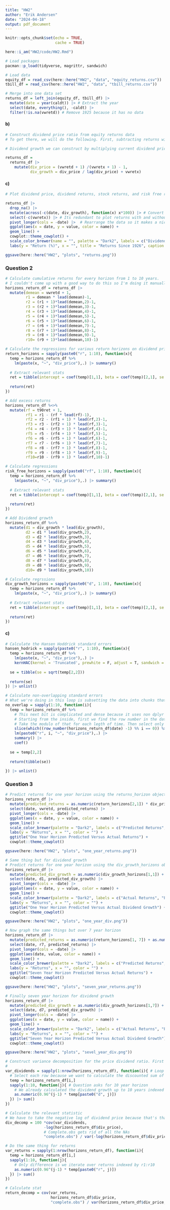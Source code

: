 ```yaml
---
title: "HW2"
author: "Erik Andersen"
date: "2024-04-18"
output: pdf_document
---
```


```r
knitr::opts_chunk$set(echo = TRUE,
                      cache = TRUE)
```

```r
here::i_am("HW2/code/HW2.Rmd")

# Load packages
pacman::p_load(tidyverse, magrittr, sandwich)
```

```r
# Load data
equity_df = read_csv(here::here("HW2", "data", "equity_returns.csv"))
tbill_df = read_csv(here::here("HW2", "data", "tbill_returns.csv"))

# Merge into one data set
returns_df = left_join(equity_df, tbill_df) |> 
  mutate(date = year(caldt)) |> # Extract the year 
  select(date, everything(), -caldt) |> 
  filter(!is.na(vwretd)) # Remove 1925 because it has no data
```

#### b)

```r
# Construct dividend price ratio from equity returns data
# To get there, we will do the following. First, subtracting returns without dividends from returns with dividends gets us current period dividends divided by last period's price. We need dividends divided by current price, which we can get by taking the inverse of returns without dividends plus 1.

# Dividend growth we can construct by multiplying current dividend price by returns without dividends divided by last years dividend price ratio

returns_df = 
  returns_df |> 
    mutate(div_price = (vwretd + 1) /(vwretx + 1) - 1,
           div_growth = div_price / lag(div_price) + vwretx)
```

#### c)

```r
# Plot dividend price, dividend returns, stock returns, and risk free returns on the same graph

returns_df |> 
  drop_na() |> 
  mutate(across(-c(date, div_growth), function(x) x*100)) |> # Convert to %s
  select(-c(vwretx)) |> # Its redundant to plot returns with and without dividends
  pivot_longer(cols = -date) |>  # Rearrange the data so it makes a nice legend
  ggplot(aes(x = date, y = value, color = name)) + 
  geom_line() + 
  cowplot::theme_cowplot() + 
  scale_color_brewer(name = "", palette = "Dark2", labels = c("Dividend Growth", "Dividend Price Ratio", "Risk Free Rate", "Stock Returns")) + 
  labs(y = "Return (%)", x = "", title = "Returns Since 1926", caption = expression(bold("Figure 1: ")~"Plot of dividend price ratio, divident growth, risk free rate, \n and stock returns since 1925. We can almost see the same pattern\n in the dividend price ratio we saw in class, but all my series are much noisier."))

ggsave(here::here("HW2", "plots", "returns.png"))
```

### Question 2

```r
# Calculate cumulative returns for every horizon from 1 to 10 years. 
# I couldn't come up with a good way to do this so I'm doing it manually
horizons_return_df = returns_df |> 
  mutate(demean = vwretd + 1, 
         r1 = demean * lead(demean)-1,
         r2 = (r1 + 1)*lead(demean,2)-1,
         r3 = (r2 + 1)*lead(demean,3)-1,
         r4 = (r3 + 1)*lead(demean,4)-1,
         r5 = (r4 + 1)*lead(demean,5)-1,
         r6 = (r5 + 1)*lead(demean,6)-1,
         r7 = (r6 + 1)*lead(demean,7)-1,
         r8 = (r7 + 1)*lead(demean,8)-1,
         r9 = (r8 + 1)*lead(demean,9)-1,
         r10= (r9 + 1)*lead(demean,10)-1) 

# Calculate the regressions for various return horizons on dividend price ratio
return_horizons = sapply(paste0("r", 1:10), function(x){
  temp = horizons_return_df %>%
    lm(paste(x, "~", "div_price"),.) |> summary()
  
  # Extract relevant stats
  ret = tibble(intercept = coef(temp)[1,1], beta = coef(temp)[2,1], se = coef(temp)[2,2], t = coef(temp)[2,3], r2 = temp$r.squared)
  
  return(ret)
})

# Add excess returns
horizons_return_df %<>%
  mutate(rf = t90ret + 1,
         rf1 = r1 - (rf * lead(rf)-1),
         rf2 = r2 - (rf1 + 1) * lead(rf,2)-1,
         rf3 = r3 - (rf2 + 1) * lead(rf,3)-1,
         rf4 = r4 - (rf3 + 1) * lead(rf,4)-1,
         rf5 = r5 - (rf4 + 1) * lead(rf,5)-1,
         rf6 = r6 - (rf5 + 1) * lead(rf,6)-1,
         rf7 = r7 - (rf6 + 1) * lead(rf,7)-1,
         rf8 = r8 - (rf7 + 1) * lead(rf,8)-1,
         rf9 = r9 - (rf8 + 1) * lead(rf,9)-1,
         rf10=r10 - (rf9 + 1) * lead(rf,10)-1)

# Calculate regressions
risk_free_horizons = sapply(paste0("rf", 1:10), function(x){
  temp = horizons_return_df %>%
    lm(paste(x, "~", "div_price"),.) |> summary()
  
  # Extract relevant stats
  ret = tibble(intercept = coef(temp)[1,1], beta = coef(temp)[2,1], se = coef(temp)[2,2], t = coef(temp)[2,3], r2 = temp$r.squared)
  
  return(ret)
})

# Add Dividend growth
horizons_return_df %<>%
  mutate(d1 = div_growth * lead(div_growth),
         d2 = d1 * lead(div_growth,2),
         d3 = d2 * lead(div_growth,3),
         d4 = d3 * lead(div_growth,4),
         d5 = d4 * lead(div_growth,5),
         d6 = d5 * lead(div_growth,6),
         d7 = d6 * lead(div_growth,7),
         d8 = d7 * lead(div_growth,8),
         d9 = d8 * lead(div_growth,9),
         d10= d9 * lead(div_growth,10))

# Calculate regrssions
div_growth_horizons = sapply(paste0("d", 1:10), function(x){
  temp = horizons_return_df %>%
    lm(paste(x, "~", "div_price"),.) |> summary()
  
  # Extract relevant stats
  ret = tibble(intercept = coef(temp)[1,1], beta = coef(temp)[2,1], se = coef(temp)[2,2], t = coef(temp)[2,3], r2 = temp$r.squared)
  
  return(ret)
})

```

#### c)

```r
# Calculate the Hansen Hoddrick standard errors
hansen_hodrick = sapply(paste0("r", 1:10), function(x){
  temp = horizons_return_df %>%
    lm(paste(x, "~", "div_price"),.) |> 
    kernHAC(kernel = 'Truncated', prewhite = F, adjust = T, sandwich = T)
  
  se = tibble(se = sqrt(temp[2,2]))
  
  return(se)
}) |> unlist()
```

```r
# Calculate non-overlapping standard errors
# What we're doing in this loop is subsetting the data into chunks that are the length of the return we want to calculate. So for example for the 10 year horizon, we want 10 year chunks starting with the first year. 
no_overlap = sapply(1:10, function(i){
  temp = horizons_return_df %>%
    # This next bit is complicated and dense because it uses non dplyr fuctions so they don;t work in a pipe  line
    # Starting from the inside, first we find the row number in the dataset. Why its only the date column is because there are no nas and the row_number function returns an NA if there exists an NA anywhere in the row we subtract 1 so they first number is 0
    # Take the modulo of that for each legth of time. Then select only those rows for which that equals 0
    slice(which((row_number(horizons_return_df$date) -1) %% i == 0)) %>%
    lm(paste0("r", i, "~", "div_price"),.) |> 
    summary() |> 
    coef()
  
  se = temp[2,2]
  
  return(tibble(se))
    
}) |> unlist()
```

### Question 3

```r
# Predict returns for one year horizon using the returns_horizon object and plot
horizons_return_df |> 
  mutate(predicted_returns = as.numeric(return_horizons[2,1]) * div_price) |> 
  select(date, vwretd, predicted_returns) |> 
  pivot_longer(cols = -date) |> 
  ggplot(aes(x = date, y = value, color = name)) + 
  geom_line() + 
  scale_color_brewer(palette = "Dark2", labels = c("Predicted Returns", "Actual Returns")) +
  labs(y = "Returns", x = "", color = "") + 
  ggtitle("One Year Horizon Predicted Versus Actual Returns") +
  cowplot::theme_cowplot()

ggsave(here::here("HW2", "plots", "one_year_returns.png"))
```

```r
# Same thing but for dividend growth
# Predict returns for one year horizon using the div_growth_horizons object and plot
horizons_return_df |> 
  mutate(predicted_div_growth = as.numeric(div_growth_horizons[1,1]) +  as.numeric(div_growth_horizons[2,1]) * div_price) |> 
  select(date, d1, predicted_div_growth) |> 
  pivot_longer(cols = -date) |> 
  ggplot(aes(x = date, y = value, color = name)) + 
  geom_line() + 
  scale_color_brewer(palette = "Dark2", labels = c("Actual Returns", "Predicted Returns")) +
  labs(y = "Returns", x = "", color = "") + 
  ggtitle("One Year Horizon Predicted Versus Actual Dividend Growth") +
  cowplot::theme_cowplot()

ggsave(here::here("HW2", "plots", "one_year_div.png"))
```

```r
# Now graph the same things but over 7 year horizon
horizons_return_df |>
  mutate(predicted_returns = as.numeric(return_horizons[1, 7]) + as.numeric(return_horizons[2, 7]) * div_price) |>
  select(date, r7, predicted_returns) |>
  pivot_longer(cols = -date) |>
  ggplot(aes(date, value, color = name)) +
  geom_line() + 
  scale_color_brewer(palette = "Dark2", labels = c("Predicted Returns", "Actual Returns")) + 
  labs(y = "Returns", x = "", color = "") + 
  ggtitle("Seven Year Horizon Predicted Versus Actual Returns") + 
  cowplot::theme_cowplot()

ggsave(here::here("HW2", "plots", "seven_year_returns.png"))
```

```r
# Finally seven year horizon for dividend growth
horizons_return_df |> 
  mutate(predicted_div_growth = as.numeric(div_growth_horizons[1,7]) +  as.numeric(div_growth_horizons[2,7]) * div_price) |> 
  select(date, d7, predicted_div_growth) |> 
  pivot_longer(cols = -date) |> 
  ggplot(aes(x = date, y = value, color = name)) + 
  geom_line() + 
  scale_color_brewer(palette = "Dark2", labels = c("Actual Returns", "Predicted Returns")) +
  labs(y = "Returns", x = "", color = "") + 
  ggtitle("Seven Year Horizon Predicted Versus Actual Dividend Growth") +
  cowplot::theme_cowplot()

ggsave(here::here("HW2", "plots", "sevel_year_div.png"))

```

```r
# Construct variance decomposition for the price dividend ratio. First we'll do the part for dividends 
# 
var_dividends = sapply(1:nrow(horizons_return_df), function(i){ # Loop over each row
  # Select each row because we want to calculate the discounted sum of dividend growth for each time period
  temp = horizons_return_df[i,]
  sapply(1:10, function(j){ # Question asks for 10 year horizon
    # We already calculated the dividend growth up to 10 years indexed by d1:d10, so we just discount them and sum all the values up
    as.numeric(0.96^(j-1) * temp[paste0("d", j)])
  }) |> sum()
}) 

# Calculate the relevant statistic
# We have to take the negative log of dividend price because that's that the table uses
div_decomp = 100 *cov(var_dividends,
                 -log(horizons_return_df$div_price),
                 # Complete.obs gets rid of all the NAs
                 "complete.obs") / var(-log(horizons_return_df$div_price), na.rm = T)
```

```r
# Do the same thing for returns
var_returns = sapply(1:nrow(horizons_return_df), function(i){
  temp = horizons_return_df[i,]
  sapply(1:10, function(j){
    # Only difference is we iterate over returns indexed by r1:r10
    as.numeric(0.96^(j-1) * temp[paste0("r", j)])
  }) |> sum()
})

# Calculate stat
return_decomp = cov(var_returns,
                    horizons_return_df$div_price,
                    "complete.obs") / var(horizons_return_df$div_price, na.rm = T)
```


